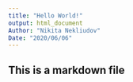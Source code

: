 ```yaml
---
title: "Hello World!"
output: html_document
Author: "Nikita Nekliudov"
Date: "2020/06/06"
---
```

## This is a markdown file